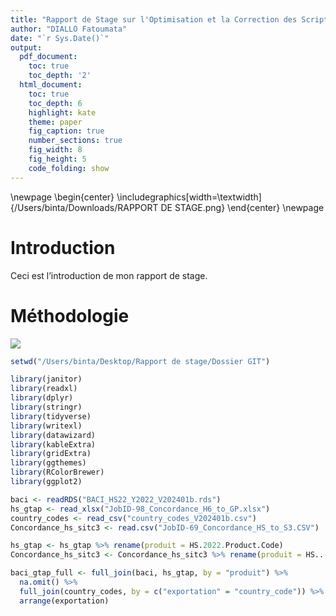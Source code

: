 ```yaml
---
title: "Rapport de Stage sur l'Optimisation et la Correction des Scripts R pour le Commerce International Intra-zone"
author: "DIALLO Fatoumata"
date: "`r Sys.Date()`"
output:
  pdf_document:
    toc: true
    toc_depth: '2'
  html_document:
    toc: true
    toc_depth: 6
    highlight: kate
    theme: paper
    fig_caption: true
    number_sections: true
    fig_width: 8
    fig_height: 5
    code_folding: show
---
```


\\newpage \\begin{center} \\includegraphics[width=\\textwidth]{/Users/binta/Downloads/RAPPORT DE STAGE.png} \\end{center} \\newpage

# Introduction

Ceci est l'introduction de mon rapport de stage.

# Méthodologie

![](images/clipboard-3536274977.png)

```r
setwd("/Users/binta/Desktop/Rapport de stage/Dossier GIT")
```

```r
library(janitor)
library(readxl)
library(dplyr)
library(stringr)
library(tidyverse)
library(writexl)
library(datawizard)
library(kableExtra)
library(gridExtra)
library(ggthemes)
library(RColorBrewer)
library(ggplot2)
```

```r
baci <- readRDS("BACI_HS22_Y2022_V202401b.rds")
hs_gtap <- read_xlsx("JobID-98_Concordance_H6_to_GP.xlsx")
country_codes <- read_csv("country_codes_V202401b.csv")
Concordance_hs_sitc3 <- read.csv("JobID-69_Concordance_HS_to_S3.CSV")
```

```r
hs_gtap <- hs_gtap %>% rename(produit = HS.2022.Product.Code)
Concordance_hs_sitc3 <- Concordance_hs_sitc3 %>% rename(produit = HS...Combined..Product.Code)

```

```r
baci_gtap_full <- full_join(baci, hs_gtap, by = "produit") %>%
  na.omit() %>%
  full_join(country_codes, by = c("exportation" = "country_code")) %>%
  arrange(exportation) 
```

